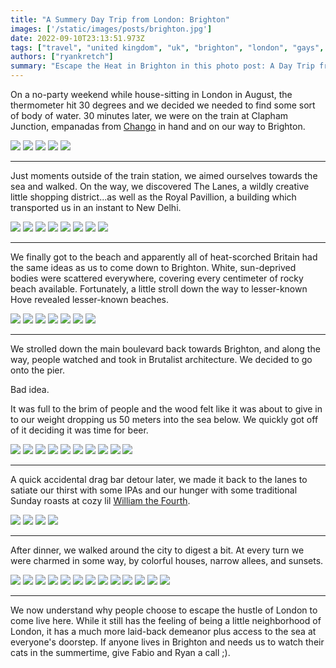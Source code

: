 ```yaml
---
title: "A Summery Day Trip from London: Brighton"
images: ['/static/images/posts/brighton.jpg']
date: 2022-09-10T23:13:51.973Z
tags: ["travel", "united kingdom", "uk", "brighton", "london", "gays", "beach", "europe"]
authors: ["ryankretch"]
summary: "Escape the Heat in Brighton in this photo post: A Day Trip from London with Beaches, Shopping & Culture. Discover The Lanes, Royal Pavillion, Hove Beach & More."
---
```

On a no-party weekend while house-sitting in London in August, the thermometer hit 30 degrees and we decided we needed to find some sort of body of water. 30 minutes later, we were on the train at Clapham Junction, empanadas from [Chango](https://chango.co.uk/) in hand and on our way to Brighton. 

![](https://res.cloudinary.com/dofuzeof4/image/upload/q_60/v1662821408/Hedonicity/UK/Brighton/Brighton_1.jpg)
![](https://res.cloudinary.com/dofuzeof4/image/upload/q_60/v1662821408/Hedonicity/UK/Brighton/Brighton_2.jpg)
![](https://res.cloudinary.com/dofuzeof4/image/upload/q_60/v1662821408/Hedonicity/UK/Brighton/Brighton_3.jpg)
![](https://res.cloudinary.com/dofuzeof4/image/upload/q_60/v1662821408/Hedonicity/UK/Brighton/Brighton_4.jpg)
![](https://res.cloudinary.com/dofuzeof4/image/upload/q_60/v1662821408/Hedonicity/UK/Brighton/Brighton_5.jpg)

---
Just moments outside of the train station, we aimed ourselves towards the sea and walked. On the way, we discovered The Lanes, a wildly creative little shopping district...as well as the Royal Pavillion, a building which transported us in an instant to New Delhi.

![](https://res.cloudinary.com/dofuzeof4/image/upload/q_60/v1662821408/Hedonicity/UK/Brighton/Brighton_6.jpg)
![](https://res.cloudinary.com/dofuzeof4/image/upload/q_60/v1662821408/Hedonicity/UK/Brighton/Brighton_7.jpg)
![](https://res.cloudinary.com/dofuzeof4/image/upload/q_60/v1662821408/Hedonicity/UK/Brighton/Brighton_8.jpg)
![](https://res.cloudinary.com/dofuzeof4/image/upload/q_60/v1662821408/Hedonicity/UK/Brighton/Brighton_9.jpg)
![](https://res.cloudinary.com/dofuzeof4/image/upload/q_60/v1662821408/Hedonicity/UK/Brighton/Brighton_10.jpg)
![](https://res.cloudinary.com/dofuzeof4/image/upload/q_60/v1662821408/Hedonicity/UK/Brighton/Brighton_11.jpg)
![](https://res.cloudinary.com/dofuzeof4/image/upload/q_60/v1662821408/Hedonicity/UK/Brighton/Brighton_12.jpg)
![](https://res.cloudinary.com/dofuzeof4/image/upload/q_60/v1662821408/Hedonicity/UK/Brighton/Brighton_13.jpg)

---
We finally got to the beach and apparently all of heat-scorched Britain had the same ideas as us to come down to Brighton. White, sun-deprived bodies were scattered everywhere, covering every centimeter of rocky beach available. Fortunately, a little stroll down the way to lesser-known Hove revealed lesser-known beaches.

![](https://res.cloudinary.com/dofuzeof4/image/upload/q_60/v1662821408/Hedonicity/UK/Brighton/Brighton_14.jpg)
![](https://res.cloudinary.com/dofuzeof4/image/upload/q_60/v1662821408/Hedonicity/UK/Brighton/Brighton_15.jpg)
![](https://res.cloudinary.com/dofuzeof4/image/upload/q_60/v1662821408/Hedonicity/UK/Brighton/Brighton_16.jpg)
![](https://res.cloudinary.com/dofuzeof4/image/upload/q_60/v1662821408/Hedonicity/UK/Brighton/Brighton_17.jpg)
![](https://res.cloudinary.com/dofuzeof4/image/upload/q_60/v1662821408/Hedonicity/UK/Brighton/Brighton_18.jpg)
![](https://res.cloudinary.com/dofuzeof4/image/upload/q_60/v1662821408/Hedonicity/UK/Brighton/Brighton_19.jpg)
![](https://res.cloudinary.com/dofuzeof4/image/upload/q_60/v1662821408/Hedonicity/UK/Brighton/Brighton_20.jpg)

---
We strolled down the main boulevard back towards Brighton, and along the way, people watched and took in Brutalist architecture. We decided to go onto the pier. 

Bad idea. 

It was full to the brim of people and the wood felt like it was about to give in to our weight dropping us 50 meters into the sea below. We quickly got off of it deciding it was time for beer. 

![](https://res.cloudinary.com/dofuzeof4/image/upload/q_60/v1662821408/Hedonicity/UK/Brighton/Brighton_21.jpg)
![](https://res.cloudinary.com/dofuzeof4/image/upload/q_60/v1662821408/Hedonicity/UK/Brighton/Brighton_22.jpg)
![](https://res.cloudinary.com/dofuzeof4/image/upload/q_60/v1662821408/Hedonicity/UK/Brighton/Brighton_23.jpg)
![](https://res.cloudinary.com/dofuzeof4/image/upload/q_60/v1662821408/Hedonicity/UK/Brighton/Brighton_24.jpg)
![](https://res.cloudinary.com/dofuzeof4/image/upload/q_60/v1662821408/Hedonicity/UK/Brighton/Brighton_25.jpg)
![](https://res.cloudinary.com/dofuzeof4/image/upload/q_60/v1662821408/Hedonicity/UK/Brighton/Brighton_26.jpg)
![](https://res.cloudinary.com/dofuzeof4/image/upload/q_60/v1662821408/Hedonicity/UK/Brighton/Brighton_27.jpg)
![](https://res.cloudinary.com/dofuzeof4/image/upload/q_60/v1662821408/Hedonicity/UK/Brighton/Brighton_28.jpg)
![](https://res.cloudinary.com/dofuzeof4/image/upload/q_60/v1662821408/Hedonicity/UK/Brighton/Brighton_29.jpg)
![](https://res.cloudinary.com/dofuzeof4/image/upload/q_60/v1662821408/Hedonicity/UK/Brighton/Brighton_30.jpg)

---
A quick accidental drag bar detour later, we made it back to the lanes to satiate our thirst with some IPAs and our hunger with some traditional Sunday roasts at cozy lil [William the Fourth](https://williamthefourth.pub/). 

![](https://res.cloudinary.com/dofuzeof4/image/upload/q_60/v1662821408/Hedonicity/UK/Brighton/Brighton_31.jpg)
![](https://res.cloudinary.com/dofuzeof4/image/upload/q_60/v1662821408/Hedonicity/UK/Brighton/Brighton_32.jpg)
![](https://res.cloudinary.com/dofuzeof4/image/upload/q_60/v1662821408/Hedonicity/UK/Brighton/Brighton_33.jpg)
![](https://res.cloudinary.com/dofuzeof4/image/upload/q_60/v1662821408/Hedonicity/UK/Brighton/Brighton_34.jpg)

---
After dinner, we walked around the city to digest a bit. At every turn we were charmed in some way, by colorful houses, narrow allees, and sunsets.

![](https://res.cloudinary.com/dofuzeof4/image/upload/q_60/v1662821408/Hedonicity/UK/Brighton/Brighton_35.jpg)
![](https://res.cloudinary.com/dofuzeof4/image/upload/q_60/v1662821408/Hedonicity/UK/Brighton/Brighton_36.jpg)
![](https://res.cloudinary.com/dofuzeof4/image/upload/q_60/v1662821408/Hedonicity/UK/Brighton/Brighton_37.jpg)
![](https://res.cloudinary.com/dofuzeof4/image/upload/q_60/v1662821408/Hedonicity/UK/Brighton/Brighton_38.jpg)
![](https://res.cloudinary.com/dofuzeof4/image/upload/q_60/v1662821408/Hedonicity/UK/Brighton/Brighton_39.jpg)
![](https://res.cloudinary.com/dofuzeof4/image/upload/q_60/v1662821408/Hedonicity/UK/Brighton/Brighton_40.jpg)
![](https://res.cloudinary.com/dofuzeof4/image/upload/q_60/v1662821408/Hedonicity/UK/Brighton/Brighton_41.jpg)
![](https://res.cloudinary.com/dofuzeof4/image/upload/q_60/v1662821408/Hedonicity/UK/Brighton/Brighton_42.jpg)
![](https://res.cloudinary.com/dofuzeof4/image/upload/q_60/v1662821408/Hedonicity/UK/Brighton/Brighton_43.jpg)
![](https://res.cloudinary.com/dofuzeof4/image/upload/q_60/v1662821408/Hedonicity/UK/Brighton/Brighton_44.jpg)
![](https://res.cloudinary.com/dofuzeof4/image/upload/q_60/v1662821408/Hedonicity/UK/Brighton/Brighton_45.jpg)
![](https://res.cloudinary.com/dofuzeof4/image/upload/q_60/v1662821408/Hedonicity/UK/Brighton/Brighton_46.jpg)
![](https://res.cloudinary.com/dofuzeof4/image/upload/q_60/v1662821408/Hedonicity/UK/Brighton/Brighton_47.jpg)

---
We now understand why people choose to escape the hustle of London to come live here. While it still has the feeling of being a little neighborhood of London, it has a much more laid-back demeanor plus access to the sea at everyone's doorstep. If anyone lives in Brighton and needs us to watch their cats in the summertime, give Fabio and Ryan a call ;).